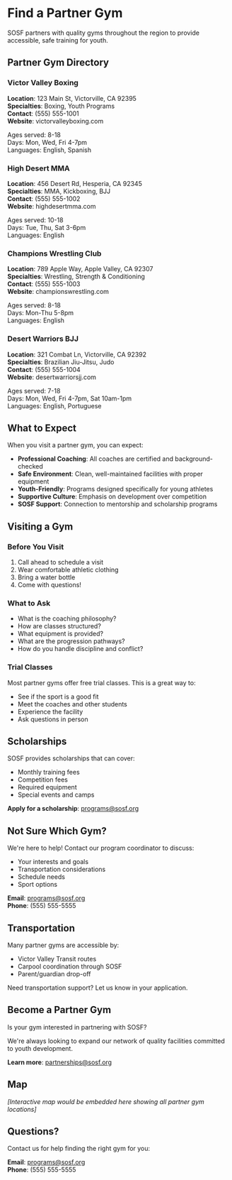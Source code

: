 # Find a Partner Gym

SOSF partners with quality gyms throughout the region to provide accessible, safe training for youth.

## Partner Gym Directory

### Victor Valley Boxing
**Location**: 123 Main St, Victorville, CA 92395  
**Specialties**: Boxing, Youth Programs  
**Contact**: (555) 555-1001  
**Website**: victorvalleyboxing.com

Ages served: 8-18  
Days: Mon, Wed, Fri 4-7pm  
Languages: English, Spanish

### High Desert MMA
**Location**: 456 Desert Rd, Hesperia, CA 92345  
**Specialties**: MMA, Kickboxing, BJJ  
**Contact**: (555) 555-1002  
**Website**: highdesertmma.com

Ages served: 10-18  
Days: Tue, Thu, Sat 3-6pm  
Languages: English

### Champions Wrestling Club
**Location**: 789 Apple Way, Apple Valley, CA 92307  
**Specialties**: Wrestling, Strength & Conditioning  
**Contact**: (555) 555-1003  
**Website**: championswrestling.com

Ages served: 8-18  
Days: Mon-Thu 5-8pm  
Languages: English

### Desert Warriors BJJ
**Location**: 321 Combat Ln, Victorville, CA 92392  
**Specialties**: Brazilian Jiu-Jitsu, Judo  
**Contact**: (555) 555-1004  
**Website**: desertwarriorsjj.com

Ages served: 7-18  
Days: Mon, Wed, Fri 4-7pm, Sat 10am-1pm  
Languages: English, Portuguese

## What to Expect

When you visit a partner gym, you can expect:

- **Professional Coaching**: All coaches are certified and background-checked
- **Safe Environment**: Clean, well-maintained facilities with proper equipment
- **Youth-Friendly**: Programs designed specifically for young athletes
- **Supportive Culture**: Emphasis on development over competition
- **SOSF Support**: Connection to mentorship and scholarship programs

## Visiting a Gym

### Before You Visit
1. Call ahead to schedule a visit
2. Wear comfortable athletic clothing
3. Bring a water bottle
4. Come with questions!

### What to Ask
- What is the coaching philosophy?
- How are classes structured?
- What equipment is provided?
- What are the progression pathways?
- How do you handle discipline and conflict?

### Trial Classes
Most partner gyms offer free trial classes. This is a great way to:
- See if the sport is a good fit
- Meet the coaches and other students
- Experience the facility
- Ask questions in person

## Scholarships

SOSF provides scholarships that can cover:
- Monthly training fees
- Competition fees
- Required equipment
- Special events and camps

**Apply for a scholarship**: programs@sosf.org

## Not Sure Which Gym?

We're here to help! Contact our program coordinator to discuss:
- Your interests and goals
- Transportation considerations
- Schedule needs
- Sport options

**Email**: programs@sosf.org  
**Phone**: (555) 555-5555

## Transportation

Many partner gyms are accessible by:
- Victor Valley Transit routes
- Carpool coordination through SOSF
- Parent/guardian drop-off

Need transportation support? Let us know in your application.

## Become a Partner Gym

Is your gym interested in partnering with SOSF?

We're always looking to expand our network of quality facilities committed to youth development.

**Learn more**: partnerships@sosf.org

## Map

*[Interactive map would be embedded here showing all partner gym locations]*

## Questions?

Contact us for help finding the right gym for you:

**Email**: programs@sosf.org  
**Phone**: (555) 555-5555

